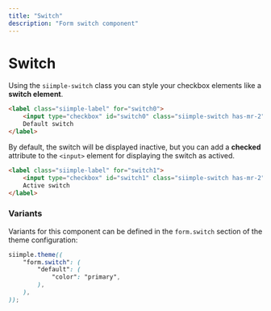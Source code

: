```yaml
---
title: "Switch"
description: "Form switch component"
---
```


# Switch

Using the `siimple-switch` class you can style your checkbox elements like a **switch element**. 

```html live=true
<label class="siimple-label" for="switch0">
    <input type="checkbox" id="switch0" class="siimple-switch has-mr-2" />
    Default switch
</label>
```

By default, the switch will be displayed inactive, but you can add a **checked** attribute to the `<input>` element for displaying the switch as actived.

```html live=true
<label class="siimple-label" for="switch1">
    <input type="checkbox" id="switch1" class="siimple-switch has-mr-2" checked />
    Active switch
</label>
```

### Variants

Variants for this component can be defined in the `form.switch` section of the theme configuration:

```scss
siimple.theme((
    "form.switch": (
        "default": (
            "color": "primary",
        ),
    ),
));
```
